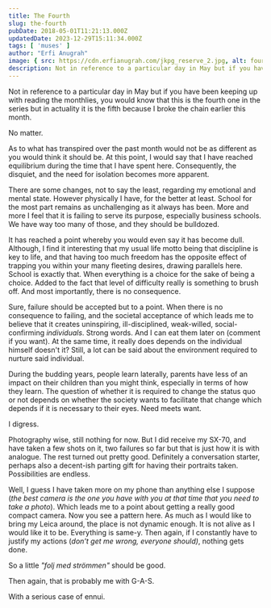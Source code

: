 ```yaml
---
title: The Fourth
slug: the-fourth
pubDate: 2018-05-01T11:21:13.000Z
updatedDate: 2023-12-29T15:11:34.000Z
tags: [ 'muses' ]
author: "Erfi Anugrah"
image: { src: https://cdn.erfianugrah.com/jkpg_reserve_2.jpg, alt: fourth_1, positionx: 50%, positiony: 30% }
description: Not in reference to a particular day in May but if you have been keeping up with reading the monthlies, you would know that this is the fourth one in the series but in actuality it is the fifth because I broke the chain earlier this month.
---
```


Not in reference to a particular day in May but if you have been keeping up with reading the monthlies, you would know that this is the fourth one in the series but in actuality it is the fifth because I broke the chain earlier this month.

No matter.

As to what has transpired over the past month would not be as different as you would think it should be. At this point, I would say that I have reached equilibrium during the time that I have spent here. Consequently, the disquiet, and the need for isolation becomes more apparent.

There are some changes, not to say the least, regarding my emotional and mental state. However physically I have, for the better at least. School for the most part remains as unchallenging as it always has been. More and more I feel that it is failing to serve its purpose, especially business schools. We have way too many of those, and they should be bulldozed.

It has reached a point whereby you would even say it has become dull. Although, I find it interesting that my usual life motto being that discipline is key to life, and that having too much freedom has the opposite effect of trapping you within your many fleeting desires, drawing parallels here. School is exactly that. When everything is a choice for the sake of being a choice. Added to the fact that level of difficulty really is something to brush off. And most importantly, there is no consequence.

Sure, failure should be accepted but to a point. When there is no consequence to failing, and the societal acceptance of which leads me to believe that it creates uninspiring, ill-disciplined, weak-willed, social-confirming *individuals*. Strong words. And I can eat them later on (comment if you want). At the same time, it really does depends on the individual himself doesn't it? Still, a lot can be said about the environment required to nurture said individual.

During the budding years, people learn laterally, parents have less of an impact on their children than you might think, especially in terms of how they learn. The question of whether it is required to change the status quo or not depends on whether the society wants to facilitate that change which depends if it is necessary to their eyes. Need meets want.

I digress.

Photography wise, still nothing for now. But I did receive my SX-70, and have taken a few shots on it, two failures so far but that is just how it is with analogue. The rest turned out pretty good. Definitely a conversation starter, perhaps also a decent-ish parting gift for having their portraits taken. Possibilities are endless.

Well, I guess I have taken more on my phone than anything else I suppose (*the best camera is the one you have with you at that time that you need to take a photo*). Which leads me to a point about getting a really good compact camera. Now you see a pattern here. As much as I would like to bring my Leica around, the place is not dynamic enough. It is not alive as I would like it to be. Everything is same-y. Then again, if I constantly have to justify my actions (*don't get me wrong, everyone should)*, nothing gets done.

So a little *"folj med strömmen"* should be good.

Then again, that is probably me with G-A-S.

With a serious case of ennui.
